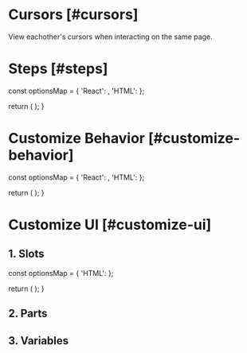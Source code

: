 
# Cursors [#cursors]

<Subheading>View eachother's cursors when interacting on the same page.</Subheading>
<CursorDemo />

# Steps [#steps]

  const optionsMap = {
    'React': <ReactCursorOverview sectionId="steps" />,
    'HTML': <HTMLCursorOverview sectionId="steps" />
  };

  return (
    <StepTabs optionsMap={optionsMap} />
  );
}

<CursorSteps />

# Customize Behavior [#customize-behavior]

  const optionsMap = {
    'React': <ReactCursorCustom sectionId="customize-behavior" />,
    'HTML': <HTMLCursorCustom sectionId="customize-behavior" />
  };

  return (
    <StepTabs optionsMap={optionsMap} />
  );
}

<CursorCustomizeBehavior />

# Customize UI [#customize-ui]

## 1. Slots

  const optionsMap = {
    'HTML': <CursorSlot sectionId="customize-ui" />
  };

  return (
    <StepTabs optionsMap={optionsMap} />
  );
}

## 2. Parts

## 3. Variables